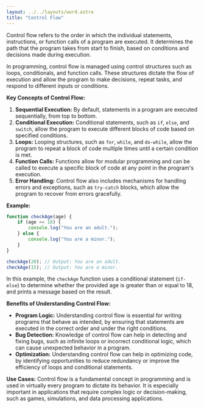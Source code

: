 ```yaml
---
layout: ../../layouts/word.astro
title: "Control Flow"
---
```

Control flow refers to the order in which the individual statements, instructions, or function calls of a program are executed. It determines the path that the program takes from start to finish, based on conditions and decisions made during execution.

In programming, control flow is managed using control structures such as loops, conditionals, and function calls. These structures dictate the flow of execution and allow the program to make decisions, repeat tasks, and respond to different inputs or conditions.

**Key Concepts of Control Flow:**
1. **Sequential Execution:** By default, statements in a program are executed sequentially, from top to bottom.
2. **Conditional Execution:** Conditional statements, such as `if`, `else`, and `switch`, allow the program to execute different blocks of code based on specified conditions.
3. **Loops:** Looping structures, such as `for`, `while`, and `do-while`, allow the program to repeat a block of code multiple times until a certain condition is met.
4. **Function Calls:** Functions allow for modular programming and can be called to execute a specific block of code at any point in the program's execution.
5. **Error Handling:** Control flow also includes mechanisms for handling errors and exceptions, such as `try-catch` blocks, which allow the program to recover from errors gracefully.

**Example:**
```javascript
function checkAge(age) {
    if (age >= 18) {
        console.log("You are an adult.");
    } else {
        console.log("You are a minor.");
    }
}

checkAge(20); // Output: You are an adult.
checkAge(15); // Output: You are a minor.
```

In this example, the `checkAge` function uses a conditional statement (`if-else`) to determine whether the provided age is greater than or equal to 18, and prints a message based on the result.

**Benefits of Understanding Control Flow:**
- **Program Logic:** Understanding control flow is essential for writing programs that behave as intended, by ensuring that statements are executed in the correct order and under the right conditions.
- **Bug Detection:** Knowledge of control flow can help in detecting and fixing bugs, such as infinite loops or incorrect conditional logic, which can cause unexpected behavior in a program.
- **Optimization:** Understanding control flow can help in optimizing code, by identifying opportunities to reduce redundancy or improve the efficiency of loops and conditional statements.

**Use Cases:**
Control flow is a fundamental concept in programming and is used in virtually every program to dictate its behavior. It is especially important in applications that require complex logic or decision-making, such as games, simulations, and data processing applications.